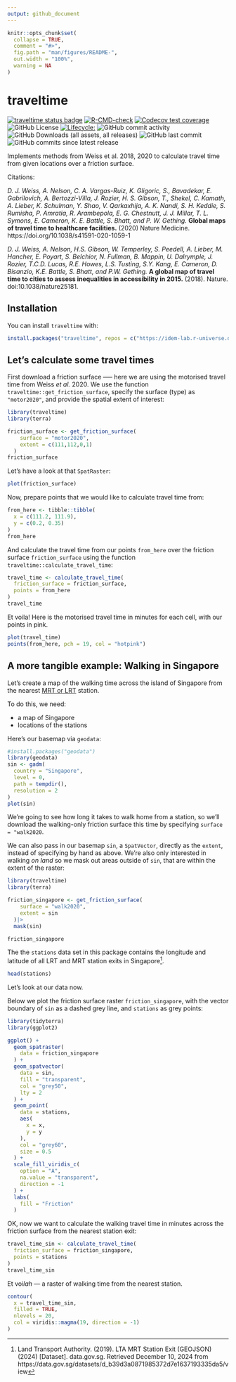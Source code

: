 ```yaml
---
output: github_document
---
```


<!-- README.md is generated from README.Rmd. Please edit that file -->

```r
knitr::opts_chunk$set(
  collapse = TRUE,
  comment = "#>",
  fig.path = "man/figures/README-",
  out.width = "100%",
  warning = NA
)
```

# traveltime

<!-- badges: start -->
[![traveltime status badge](https://idem-lab.r-universe.dev/badges/traveltime)](https://idem-lab.r-universe.dev/traveltime)
[![R-CMD-check](https://github.com/idem-lab/traveltime/actions/workflows/R-CMD-check.yaml/badge.svg)](https://github.com/idem-lab/traveltime/actions/workflows/R-CMD-check.yaml)
[![Codecov test coverage](https://codecov.io/gh/idem-lab/traveltime/branch/main/graph/badge.svg)](https://app.codecov.io/gh/idem-lab/traveltime?branch=main)
![GitHub License](https://img.shields.io/github/license/geryan/traveltime)
[![Lifecycle:](https://img.shields.io/badge/lifecycle-experimental-orange.svg)](https://lifecycle.r-lib.org/articles/stages.html#experimental)
![GitHub commit activity](https://img.shields.io/github/commit-activity/w/geryan/traveltime)
![GitHub Downloads (all assets, all releases)](https://img.shields.io/github/downloads/geryan/traveltime/total)
![GitHub last commit](https://img.shields.io/github/last-commit/geryan/traveltime)
![GitHub commits since latest release](https://img.shields.io/github/commits-since/geryan/traveltime/latest)
<!-- badges: end -->

Implements methods from Weiss et al. 2018, 2020 to calculate travel time from
given locations over a friction surface.

Citations:

*D. J. Weiss, A. Nelson, C. A. Vargas-Ruiz, K. Gligoric, S., Bavadekar, E.
Gabrilovich, A. Bertozzi-Villa, J. Rozier, H. S. Gibson, T., Shekel, C. Kamath,
A. Lieber, K. Schulman, Y. Shao, V. Qarkaxhija, A. K. Nandi, S. H. Keddie, S.
Rumisha, P. Amratia, R. Arambepola, E. G. Chestnutt, J. J. Millar, T. L. Symons,
E. Cameron, K. E. Battle, S. Bhatt, and P. W. Gething.* **Global maps of travel
time to healthcare facilities.** (2020) Nature Medicine.
https://doi.org/10.1038/s41591-020-1059-1

*D. J. Weiss, A. Nelson, H.S. Gibson, W. Temperley, S. Peedell, A. Lieber, M.
Hancher, E. Poyart, S. Belchior, N. Fullman, B. Mappin, U. Dalrymple, J. Rozier,
T.C.D. Lucas, R.E. Howes, L.S. Tusting, S.Y. Kang, E. Cameron, D. Bisanzio, K.E.
Battle, S. Bhatt, and P.W. Gething.* **A global map of travel time to cities to
assess inequalities in accessibility in 2015.** (2018). Nature.
doi:10.1038/nature25181.

## Installation

You can install `traveltime` with:

``` r
install.packages("traveltime", repos = c("https://idem-lab.r-universe.dev"))
```

## Let's calculate some travel times

First download a friction surface --— here we are using the motorised travel
time from Weiss *et al.* 2020. We use the function
`traveltime::get_friction_surface`, specify the surface (type) as `"motor2020"`,
 and provide the spatial extent of interest:
```r
library(traveltime)
library(terra)

friction_surface <- get_friction_surface(
    surface = "motor2020",
    extent = c(111,112,0,1)
  )
friction_surface
```

Let's have a look at that `SpatRaster`:
```r
plot(friction_surface)
```

Now, prepare points that we would like to calculate travel time from:
```r
from_here <- tibble::tibble(
  x = c(111.2, 111.9),
  y = c(0.2, 0.35)
)
from_here
```

And calculate the travel time from our points `from_here` over the friction 
surface `friction_surface` using the function
`traveltime::calculate_travel_time`:
```r
travel_time <- calculate_travel_time(
  friction_surface = friction_surface,
  points = from_here
)
travel_time
```

Et voila! Here is the motorised travel time in minutes for each cell, with our
points in pink.
```r
plot(travel_time)
points(from_here, pch = 19, col = "hotpink")
```

## A more tangible example: Walking in Singapore

Let's create a map of the walking time across the island of Singapore from the nearest
[MRT or LRT](https://en.wikipedia.org/wiki/Transport_in_Singapore#Rail_transport)
station.

To do this, we need:

- a map of Singapore
- locations of the stations


Here's our basemap via `geodata`:
```r
#install.packages("geodata")
library(geodata)
sin <- gadm(
  country = "Singapore",
  level = 0,
  path = tempdir(),
  resolution = 2
)
plot(sin)
```

We're going to see how long it takes to walk home from a station, so we'll
download the walking-only friction surface this time by specifying 
`surface = "walk2020`. 

We can also pass in our basemap `sin`, a `SpatVector`, directly as the `extent`,
instead of specifying by hand as above. We're also only interested in walking 
*on land* so we mask out areas outside of `sin`, that are within the extent of 
the raster:

```r
library(traveltime)
library(terra)

friction_singapore <- get_friction_surface(
    surface = "walk2020",
    extent = sin
  )|> 
  mask(sin)

friction_singapore
```

The the `stations` data set in this package contains the longitude and latitude
of all LRT and MRT station exits in Singapore[^1].

```r
head(stations)
```

Let's look at our data now.

Below we plot the friction surface raster `friction_singapore`, with the vector
boundary of `sin` as a dashed grey line, and `stations` as grey points:

```r
library(tidyterra)
library(ggplot2)

ggplot() +
  geom_spatraster(
    data = friction_singapore
  ) +
  geom_spatvector(
    data = sin,
    fill = "transparent",
    col = "grey50",
    lty = 2
  ) +
  geom_point(
    data = stations,
    aes(
      x = x,
      y = y
    ),
    col = "grey60",
    size = 0.5
  ) +
  scale_fill_viridis_c(
    option = "A",
    na.value = "transparent",
    direction = -1
  ) +
  labs(
    fill = "Friction"
  )


```

OK, now we want to calculate the walking travel time in minutes across the 
friction surface from the nearest station exit:

```r
travel_time_sin <- calculate_travel_time(
  friction_surface = friction_singapore,
  points = stations
)
travel_time_sin
```

Et voi*lah* --- a raster of walking time from the nearest station.
```r
contour(
  x = travel_time_sin,
  filled = TRUE,
  nlevels = 20,
  col = viridis::magma(19, direction = -1)
)
```

[^1]: Land Transport Authority. (2019). LTA MRT Station Exit (GEOJSON) (2024)
[Dataset]. data.gov.sg. Retrieved December 10, 2024 from
https://data.gov.sg/datasets/d_b39d3a0871985372d7e1637193335da5/view


